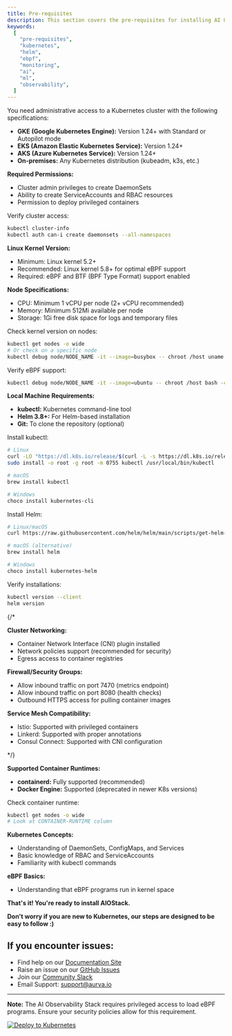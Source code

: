 ```yaml
---
title: Pre-requisites
description: This section covers the pre-requisites for installing AI Observability Stack for AI agents and ML workloads in Kubernetes.
keywords:
  [
    "pre-requisites",
    "kubernetes",
    "helm",
    "ebpf",
    "monitoring",
    "ai",
    "ml",
    "observability",
  ]
---
```



<Step>
<StepItem title="Kubernetes Cluster Access">

You need administrative access to a Kubernetes cluster with the following specifications:

- **GKE (Google Kubernetes Engine):** Version 1.24+ with Standard or Autopilot mode
- **EKS (Amazon Elastic Kubernetes Service):** Version 1.24+
- **AKS (Azure Kubernetes Service):** Version 1.24+
- **On-premises:** Any Kubernetes distribution (kubeadm, k3s, etc.)

**Required Permissions:**

- Cluster admin privileges to create DaemonSets
- Ability to create ServiceAccounts and RBAC resources
- Permission to deploy privileged containers

Verify cluster access:

```bash
kubectl cluster-info
kubectl auth can-i create daemonsets --all-namespaces
```

</StepItem>

<StepItem title="Node Requirements">

**Linux Kernel Version:**

- Minimum: Linux kernel 5.2+
- Recommended: Linux kernel 5.8+ for optimal eBPF support
- Required: eBPF and BTF (BPF Type Format) support enabled

**Node Specifications:**

- CPU: Minimum 1 vCPU per node (2+ vCPU recommended)
- Memory: Minimum 512Mi available per node
- Storage: 1Gi free disk space for logs and temporary files

Check kernel version on nodes:

```bash
kubectl get nodes -o wide
# Or check on a specific node
kubectl debug node/NODE_NAME -it --image=busybox -- chroot /host uname -r
```

Verify eBPF support:

```bash
kubectl debug node/NODE_NAME -it --image=ubuntu -- chroot /host bash -c "ls /sys/kernel/btf/vmlinux"
```

</StepItem>

<StepItem title="Required Tools">

**Local Machine Requirements:**

- **kubectl:** Kubernetes command-line tool
- **Helm 3.8+:** For Helm-based installation
- **Git:** To clone the repository (optional)

Install kubectl:

```bash
# Linux
curl -LO "https://dl.k8s.io/release/$(curl -L -s https://dl.k8s.io/release/stable.txt)/bin/linux/amd64/kubectl"
sudo install -o root -g root -m 0755 kubectl /usr/local/bin/kubectl

# macOS
brew install kubectl

# Windows
choco install kubernetes-cli
```

Install Helm:

```bash
# Linux/macOS
curl https://raw.githubusercontent.com/helm/helm/main/scripts/get-helm-3 | bash

# macOS (alternative)
brew install helm

# Windows
choco install kubernetes-helm
```

Verify installations:

```bash
kubectl version --client
helm version
```

</StepItem>

{/* <StepItem title="Network Requirements">

**Cluster Networking:**

- Container Network Interface (CNI) plugin installed
- Network policies support (recommended for security)
- Egress access to container registries

**Firewall/Security Groups:**

- Allow inbound traffic on port 7470 (metrics endpoint)
- Allow inbound traffic on port 8080 (health checks)
- Outbound HTTPS access for pulling container images

**Service Mesh Compatibility:**

- Istio: Supported with privileged containers
- Linkerd: Supported with proper annotations
- Consul Connect: Supported with CNI configuration

</StepItem> */}

<StepItem title="Container Runtime">

**Supported Container Runtimes:**
- **containerd:** Fully supported (recommended)
- **Docker Engine:** Supported (deprecated in newer K8s versions)

Check container runtime:

```bash
kubectl get nodes -o wide
# Look at CONTAINER-RUNTIME column
```

</StepItem>

<StepItem title="Required Knowledge">

**Kubernetes Concepts:**

- Understanding of DaemonSets, ConfigMaps, and Services
- Basic knowledge of RBAC and ServiceAccounts
- Familiarity with kubectl commands

**eBPF Basics:**

- Understanding that eBPF programs run in kernel space

**That's it! You're ready to install AIOStack.**

</StepItem>
</Step>

**Don't worry if you are new to Kubernetes, our steps are designed to be easy to follow :)**

## If you encounter issues:

- Find help on our [Documentation Site](https://ai.staging.aurva.io)
- Raise an issue on our [GitHub Issues](https://github.com/aurva-io/ai-observability-stack/issues)
- Join our [Community Slack](https://join.slack.com/t/av-ai-observability/shared_invite/zt-24000000000000000000000000000000)
- Email Support: support@aurva.io

---

**Note:** The AI Observability Stack requires privileged access to load eBPF programs. Ensure your security policies allow for this requirement.

[![Deploy to Kubernetes](https://img.shields.io/badge/Deploy%20to-Kubernetes-326CE5?style=for-the-badge&logo=kubernetes)](https://github.com/aurva-io/ai-observability-stack)

